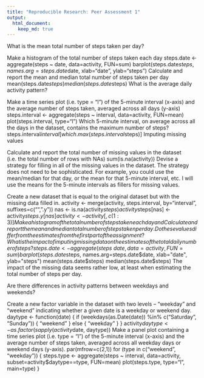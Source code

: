 ```yaml
---
title: "Reproducible Research: Peer Assessment 1"
output: 
  html_document:
    keep_md: true
---
```



What is the mean total number of steps taken per day?

Make a histogram of the total number of steps taken each day
steps.date <- aggregate(steps ~ date, data=activity, FUN=sum)
barplot(steps.date$steps, names.arg=steps.date$date, xlab="date", ylab="steps")
Calculate and report the mean and median total number of steps taken per day
mean(steps.date$steps)
median(steps.date$steps)
What is the average daily activity pattern?

Make a time series plot (i.e. type = "l") of the 5-minute interval (x-axis) and the average number of steps taken, averaged across all days (y-axis)
steps.interval <- aggregate(steps ~ interval, data=activity, FUN=mean)
plot(steps.interval, type="l")
Which 5-minute interval, on average across all the days in the dataset, contains the maximum number of steps?
steps.interval$interval[which.max(steps.interval$steps)]
Imputing missing values

Calculate and report the total number of missing values in the dataset (i.e. the total number of rows with NAs)
sum(is.na(activity))
Devise a strategy for filling in all of the missing values in the dataset. The strategy does not need to be sophisticated. For example, you could use the mean/median for that day, or the mean for that 5-minute interval, etc.
I will use the means for the 5-minute intervals as fillers for missing values.

Create a new dataset that is equal to the original dataset but with the missing data filled in.
activity <- merge(activity, steps.interval, by="interval", suffixes=c("",".y"))
nas <- is.na(activity$steps)
activity$steps[nas] <- activity$steps.y[nas]
activity <- activity[,c(1:3)]
Make a histogram of the total number of steps taken each day and Calculate and report the mean and median total number of steps taken per day. Do these values differ from the estimates from the first part of the assignment? What is the impact of imputing missing data on the estimates of the total daily number of steps?
steps.date <- aggregate(steps ~ date, data=activity, FUN=sum)
barplot(steps.date$steps, names.arg=steps.date$date, xlab="date", ylab="steps")
mean(steps.date$steps)
median(steps.date$steps)
The impact of the missing data seems rather low, at least when estimating the total number of steps per day.

Are there differences in activity patterns between weekdays and weekends?

Create a new factor variable in the dataset with two levels -- "weekday" and "weekend" indicating whether a given date is a weekday or weekend day.
daytype <- function(date) {
    if (weekdays(as.Date(date)) %in% c("Saturday", "Sunday")) {
        "weekend"
    } else {
        "weekday"
    }
}
activity$daytype <- as.factor(sapply(activity$date, daytype))
Make a panel plot containing a time series plot (i.e. type = "l") of the 5-minute interval (x-axis) and the average number of steps taken, averaged across all weekday days or weekend days (y-axis).
par(mfrow=c(2,1))
for (type in c("weekend", "weekday")) {
    steps.type <- aggregate(steps ~ interval,
                            data=activity,
                            subset=activity$daytype==type,
                            FUN=mean)
    plot(steps.type, type="l", main=type)
}
